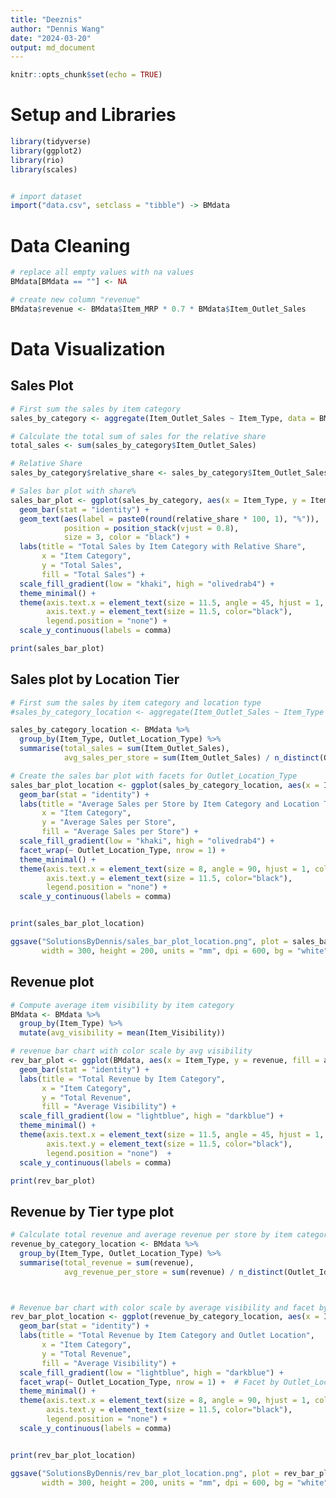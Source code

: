 ```yaml
---
title: "Deeznis"
author: "Dennis Wang"
date: "2024-03-20"
output: md_document
---
```


```r
knitr::opts_chunk$set(echo = TRUE)
```


# Setup and Libraries

```r
library(tidyverse) 
library(ggplot2) 
library(rio)
library(scales)


# import dataset
import("data.csv", setclass = "tibble") -> BMdata 

```

# Data Cleaning

```r
# replace all empty values with na values
BMdata[BMdata == ""] <- NA

# create new column "revenue"
BMdata$revenue <- BMdata$Item_MRP * 0.7 * BMdata$Item_Outlet_Sales
```

# Data Visualization

## Sales Plot

```r

# First sum the sales by item category
sales_by_category <- aggregate(Item_Outlet_Sales ~ Item_Type, data = BMdata, FUN = sum)

# Calculate the total sum of sales for the relative share
total_sales <- sum(sales_by_category$Item_Outlet_Sales)

# Relative Share
sales_by_category$relative_share <- sales_by_category$Item_Outlet_Sales / total_sales

# Sales bar plot with share%
sales_bar_plot <- ggplot(sales_by_category, aes(x = Item_Type, y = Item_Outlet_Sales, fill = Item_Outlet_Sales)) +
  geom_bar(stat = "identity") +
  geom_text(aes(label = paste0(round(relative_share * 100, 1), "%")),
            position = position_stack(vjust = 0.8),
            size = 3, color = "black") +
  labs(title = "Total Sales by Item Category with Relative Share", 
       x = "Item Category", 
       y = "Total Sales",
       fill = "Total Sales") +
  scale_fill_gradient(low = "khaki", high = "olivedrab4") +
  theme_minimal() +
  theme(axis.text.x = element_text(size = 11.5, angle = 45, hjust = 1, color = "black"),
        axis.text.y = element_text(size = 11.5, color="black"), 
        legend.position = "none") +
  scale_y_continuous(labels = comma)

print(sales_bar_plot)
```

## Sales plot by Location Tier

```r
# First sum the sales by item category and location type
#sales_by_category_location <- aggregate(Item_Outlet_Sales ~ Item_Type + Outlet_Location_Type, data = BMdata, FUN = sum)

sales_by_category_location <- BMdata %>%
  group_by(Item_Type, Outlet_Location_Type) %>%
  summarise(total_sales = sum(Item_Outlet_Sales),
            avg_sales_per_store = sum(Item_Outlet_Sales) / n_distinct(Outlet_Identifier))

# Create the sales bar plot with facets for Outlet_Location_Type
sales_bar_plot_location <- ggplot(sales_by_category_location, aes(x = Item_Type, y = avg_sales_per_store, fill = avg_sales_per_store)) +
  geom_bar(stat = "identity") +
  labs(title = "Average Sales per Store by Item Category and Location Type", 
       x = "Item Category", 
       y = "Average Sales per Store",
       fill = "Average Sales per Store") +
  scale_fill_gradient(low = "khaki", high = "olivedrab4") +
  facet_wrap(~ Outlet_Location_Type, nrow = 1) +  
  theme_minimal() +
  theme(axis.text.x = element_text(size = 8, angle = 90, hjust = 1, color = "black"),
        axis.text.y = element_text(size = 11.5, color="black"), 
        legend.position = "none") +
  scale_y_continuous(labels = comma)


print(sales_bar_plot_location)

ggsave("SolutionsByDennis/sales_bar_plot_location.png", plot = sales_bar_plot_location, 
       width = 300, height = 200, units = "mm", dpi = 600, bg = "white")


```

## Revenue plot

```r
# Compute average item visibility by item category
BMdata <- BMdata %>%
  group_by(Item_Type) %>%
  mutate(avg_visibility = mean(Item_Visibility))

# revenue bar chart with color scale by avg visibility
rev_bar_plot <- ggplot(BMdata, aes(x = Item_Type, y = revenue, fill = avg_visibility)) +
  geom_bar(stat = "identity") +
  labs(title = "Total Revenue by Item Category",
       x = "Item Category",
       y = "Total Revenue",
       fill = "Average Visibility") +
  scale_fill_gradient(low = "lightblue", high = "darkblue") +
  theme_minimal() +
  theme(axis.text.x = element_text(size = 11.5, angle = 45, hjust = 1, color = "black"),
        axis.text.y = element_text(size = 11.5, color="black"),
        legend.position = "none")  +
  scale_y_continuous(labels = comma)

print(rev_bar_plot)
```
## Revenue by Tier type plot

```r

# Calculate total revenue and average revenue per store by item category and outlet location type
revenue_by_category_location <- BMdata %>%
  group_by(Item_Type, Outlet_Location_Type) %>%
  summarise(total_revenue = sum(revenue),
            avg_revenue_per_store = sum(revenue) / n_distinct(Outlet_Identifier))



# Revenue bar chart with color scale by average visibility and facet by Outlet_Location_Type
rev_bar_plot_location <- ggplot(revenue_by_category_location, aes(x = Item_Type, y = total_revenue, fill = avg_revenue_per_store)) +
  geom_bar(stat = "identity") +
  labs(title = "Total Revenue by Item Category and Outlet Location",
       x = "Item Category",
       y = "Total Revenue",
       fill = "Average Visibility") +
  scale_fill_gradient(low = "lightblue", high = "darkblue") +
  facet_wrap(~ Outlet_Location_Type, nrow = 1) +  # Facet by Outlet_Location_Type
  theme_minimal() +
  theme(axis.text.x = element_text(size = 8, angle = 90, hjust = 1, color = "black"),
        axis.text.y = element_text(size = 11.5, color="black"),
        legend.position = "none") +
  scale_y_continuous(labels = comma)


print(rev_bar_plot_location)

ggsave("SolutionsByDennis/rev_bar_plot_location.png", plot = rev_bar_plot_location, 
       width = 300, height = 200, units = "mm", dpi = 600, bg = "white")

```

